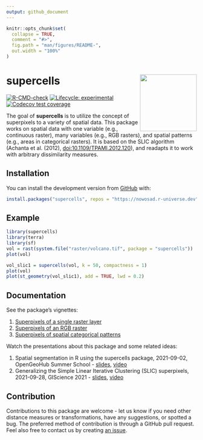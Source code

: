 ```yaml
---
output: github_document
---
```


<!-- README.md is generated from README.Rmd. Please edit that file -->

```r
knitr::opts_chunk$set(
  collapse = TRUE,
  comment = "#>",
  fig.path = "man/figures/README-",
  out.width = "100%"
)
```

# supercells <img src="man/figures/logo.png" align="right" width="150" />

  <!-- badges: start -->
  [![R-CMD-check](https://github.com/Nowosad/supercells/workflows/pkgdown/badge.svg)](https://github.com/Nowosad/supercells/actions)
  [![Lifecycle: experimental](https://img.shields.io/badge/lifecycle-experimental-orange.svg)](https://lifecycle.r-lib.org/articles/stages.html#experimental)
  [![Codecov test coverage](https://codecov.io/gh/Nowosad/supercells/branch/master/graph/badge.svg)](https://codecov.io/gh/Nowosad/supercells?branch=master)
  <!-- badges: end -->

The goal of **supercells** is to utilize the concept of superpixels to a variety of spatial data. 
This package works on spatial data with one variable (e.g., continuous raster), many variables (e.g., RGB rasters), and spatial patterns (e.g., areas in categorical rasters).
It is based on the SLIC algorithm (Achanta et al. (2012), <doi:10.1109/TPAMI.2012.120>), and readapts it to work with arbitrary dissimilarity measures. 

## Installation

<!-- You can install the released version of supercells from [CRAN](https://CRAN.R-project.org) with: -->

<!-- ``` r -->
<!-- install.packages("supercells") -->
<!-- ``` -->

You can install the development version from [GitHub](https://github.com/) with:

``` r
install.packages("supercells", repos = "https://nowosad.r-universe.dev")
```


<!-- ``` r -->
<!-- # install.packages("remotes") -->
<!-- remotes::install_github("Nowosad/supercells") -->
<!-- ``` -->

## Example

```r
library(supercells)
library(terra)
library(sf)
vol = rast(system.file("raster/volcano.tif", package = "supercells"))
plot(vol)
```

```r
vol_slic1 = supercells(vol, k = 50, compactness = 1)
plot(vol)
plot(st_geometry(vol_slic1), add = TRUE, lwd = 0.2)
```

## Documentation

See the package's vignettes:

1. [Superpixels of a single raster layer](https://nowosad.github.io/supercells/articles/articles/one_var.html)
2. [Superpixels of an RGB raster](https://nowosad.github.io/supercells/articles/articles/rgb_vars.html)
3. [Superpixels of spatial categorical patterns](https://nowosad.github.io/supercells/articles/motifels.html)

Watch the presentations about this package and some related ideas:

1. Spatial segmentation in R using the supercells package, 2021-09-02, OpenGeoHub Summer School - [slides](https://nowosad.github.io/ogh2021), [video](https://doi.org/10.5446/54880)
2. Generalizing the Simple Linear Iterative Clustering (SLIC) superpixels, 2021-09-28, GIScience 2021 - [slides](https://nowosad.github.io/giscience-2021), [video](https://www.youtube.com/watch?v=AlyEFkyKLUw&t=2018s)

## Contribution

Contributions to this package are welcome - let us know if you need other distance measures or transformations, have any suggestions, or spotted a bug. 
The preferred method of contribution is through a GitHub pull request. 
Feel also free to contact us by creating [an issue](https://github.com/nowosad/supercells/issues).
